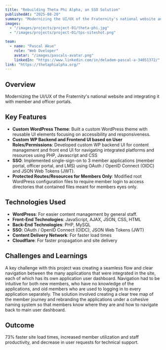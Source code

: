 ```yaml
---
title: "Rebuilding Theta Phi Alpha, an SSO Solution"
publishedAt: "2025-08-20"
summary: "Modernizing the UI/UX of the Fraternity's national website and integrating it with member and officer portals"
images:
  - "/images/projects/project-01/theta-phi.jpg"
  - "/images/projects/project-01/tps-siteshot.png"

team:
  - name: "Pascal Akue"
    role: "Web Dveloper"
    avatar: "/images/pascals-avatar.png"
    linkedIn: "https://www.linkedin.com/in/deladem-pascal-a-34051372/"
link: "https://thetaphialpha.org/"
---
```


## Overview

Modernizing the UI/UX of the Fraternity's national website and integrating it with member and officer portals.

## Key Features

- **Custom WordPress Theme**: Built a custom WordPress theme with reusable UI elements focusing on accessibility and responsiveness.
- **Custom WP Backend and Frontend UI based on User Roles/Permissions**: Developed custom WP backend UI for content management and front end UI for navigating integrated platforms and resources using PHP, Javascript and CSS 
- **SSO**: Implemented single-sign-on to 3 member applications (member portal, officer portal, and LMS) using OAuth / OpenID Connect (OIDC) and JSON Web Tokens (JWT).
- **Protected Routes/Resources for Members Only**: Modified root WordPress configuration files to require member login to access directories that contained files meant for members eyes only.


## Technologies Used

- **WordPress**: For easier content management by general staff.
- **Front-End Technologies**: JavaScript, AJAX, JSON, CSS, HTML
- **Back-End Technologies**: PHP, MySQL
- **SSO**: OAuth / OpenID Connect (OIDC), JSON Web Tokens (JWT)
- **Content Delivery Network**: For faster load times
- **Cloudflare**: For faster propagation and site delivery

## Challenges and Learnings

A key challenge with this project was creating a seamless flow and clear navigation between the many applications that were integrated in the site, each of which has its own application user dashboard. Navigation had to be intuitive for both new members, who have no knowledge of the applications, and old members who are used to logging in to every application separately. The solution involved creating a clear tree map of the member journey and rebranding the applications under a cohesive naming system so that members know where they are and how to navigate back to main user dashboard.

## Outcome

73% faster site load times, increased member utilization and staff productivity, and decrease in user requests for technical support.